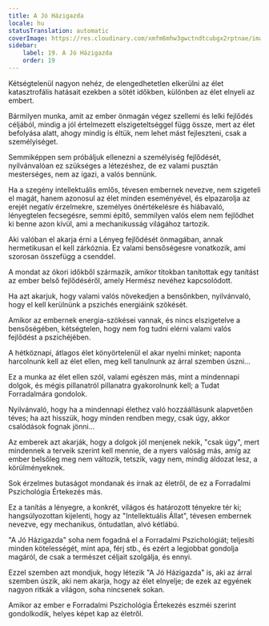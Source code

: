 ```yaml
---
title: A Jó Házigazda
locale: hu
statusTranslation: automatic
coverImage: https://res.cloudinary.com/xmfm6mhw3gwctndtcubgx2rptnae/image/upload/v1740468922/small_cover_tratado_de_psicologia_revolucionaria_a4c0dca4e0.webp
sidebar:
    label: 19. A Jó Házigazda
    order: 19
---
```

Kétségtelenül nagyon nehéz, de elengedhetetlen elkerülni az élet katasztrofális hatásait ezekben a sötét időkben, különben az élet elnyeli az embert.

Bármilyen munka, amit az ember önmagán végez szellemi és lelki fejlődés céljából, mindig a jól értelmezett elszigeteltséggel függ össze, mert az élet befolyása alatt, ahogy mindig is éltük, nem lehet mást fejleszteni, csak a személyiséget.

Semmiképpen sem próbáljuk ellenezni a személyiség fejlődését, nyilvánvalóan ez szükséges a létezéshez, de ez valami pusztán mesterséges, nem az igazi, a valós bennünk.

Ha a szegény intellektuális emlős, tévesen embernek nevezve, nem szigeteli el magát, hanem azonosul az élet minden eseményével, és elpazarolja az erejét negatív érzelmekre, személyes önértékelésre és hiábavaló, lényegtelen fecsegésre, semmi építő, semmilyen valós elem nem fejlődhet ki benne azon kívül, ami a mechanikusság világához tartozik.

Aki valóban el akarja érni a Lényeg fejlődését önmagában, annak hermetikusan el kell zárkóznia. Ez valami bensőségesre vonatkozik, ami szorosan összefügg a csenddel.

A mondat az ókori időkből származik, amikor titokban tanítottak egy tanítást az ember belső fejlődéséről, amely Hermész nevéhez kapcsolódott.

Ha azt akarjuk, hogy valami valós növekedjen a bensőnkben, nyilvánvaló, hogy el kell kerülnünk a pszichés energiáink szökését.

Amikor az embernek energia-szökései vannak, és nincs elszigetelve a bensőségében, kétségtelen, hogy nem fog tudni elérni valami valós fejlődést a pszichéjében.

A hétköznapi, átlagos élet könyörtelenül el akar nyelni minket; naponta harcolnunk kell az élet ellen, meg kell tanulnunk az árral szemben úszni...

Ez a munka az élet ellen szól, valami egészen más, mint a mindennapi dolgok, és mégis pillanatról pillanatra gyakorolnunk kell; a Tudat Forradalmára gondolok.

Nyilvánvaló, hogy ha a mindennapi élethez való hozzáállásunk alapvetően téves; ha azt hisszük, hogy minden rendben megy, csak úgy, akkor csalódások fognak jönni...

Az emberek azt akarják, hogy a dolgok jól menjenek nekik, "csak úgy", mert mindennek a terveik szerint kell mennie, de a nyers valóság más, amíg az ember belsőleg meg nem változik, tetszik, vagy nem, mindig áldozat lesz, a körülményeknek.

Sok érzelmes butaságot mondanak és írnak az életről, de ez a Forradalmi Pszichológia Értekezés más.

Ez a tanítás a lényegre, a konkrét, világos és határozott tényekre tér ki; hangsúlyozottan kijelenti, hogy az "Intellektuális Állat", tévesen embernek nevezve, egy mechanikus, öntudatlan, alvó kétlábú.

"A Jó Házigazda" soha nem fogadná el a Forradalmi Pszichológiát; teljesíti minden kötelességét, mint apa, férj stb., és ezért a legjobbat gondolja magáról, de csak a természet céljait szolgálja, és ennyi.

Ezzel szemben azt mondjuk, hogy létezik "A Jó Házigazda" is, aki az árral szemben úszik, aki nem akarja, hogy az élet elnyelje; de ezek az egyének nagyon ritkák a világon, soha nincsenek sokan.

Amikor az ember e Forradalmi Pszichológia Értekezés eszméi szerint gondolkodik, helyes képet kap az életről.

